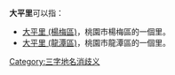 '''大平里'''可以指：
* [[大平里_(楊梅區)|大平里 (楊梅區)]]，桃園市楊梅區的一個里。
* [[大平里_(龍潭區)|大平里 (龍潭區)]]，桃園市龍潭區的一個里。
{{disambig}}
[[Category:三字地名消歧义|Category:三字地名消歧义]]